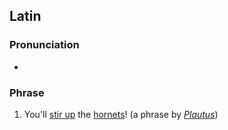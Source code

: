 ==Latin==

===Pronunciation===
* {{la-IPA|irrītābis crābrōnēs}}

===Phrase===
{{head|la|phrase|head=[[irrito|irrītābis]] [[crabro|crābrōnēs]]}}

# You'll [[stir up]] the [[hornet]]s! (a phrase by ''[[w:Plautus|Plautus]]'')